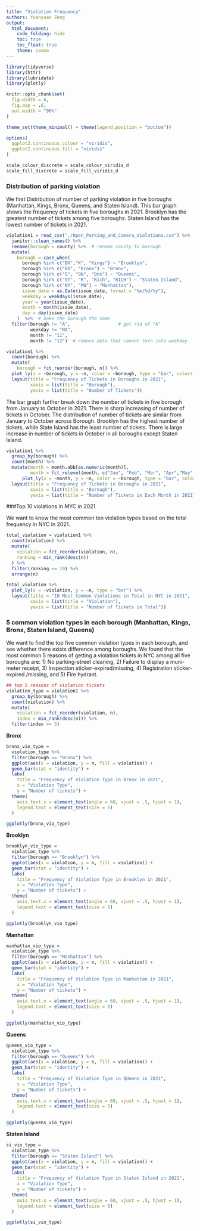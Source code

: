 ```yaml
---
title: "Violation Frequency"
authors: Yuanyuan Zeng
output: 
  html_document:
    code_folding: hide
    toc: true
    toc_float: true
    theme: cosmo
---
```

```r

library(tidyverse)
library(httr)
library(lubridate)
library(plotly)

knitr::opts_chunk$set(
  fig.width = 6,
  fig.asp = .6,
  out.width = "90%"
)

theme_set(theme_minimal() + theme(legend.position = "bottom"))

options(
  ggplot2.continuous.colour = "viridis",
  ggplot2.continuous.fill = "viridis"
)

scale_colour_discrete = scale_colour_viridis_d
scale_fill_discrete = scale_fill_viridis_d

```

### Distribution of parking violation 

We first Distribution of number of parking violation in five boroughs (Manhattan, Kings, Bronx, Queens, and Staten Island). This bar graph shows the frequency of tickets in five boroughs in 2021. Brooklyn has the greatest number of tickets among five boroughs. Staten Island has the lowest number of tickets in 2021.

```r
violation1 = read_csv("./Open_Parking_and_Camera_Violations.csv") %>% 
  janitor::clean_names() %>%
  rename(borough = county) %>%  # rename county to borough
  mutate(
    borough = case_when(
      borough %in% c("BK","K", "Kings") ~ "Brooklyn",
      borough %in% c("BX", "Bronx") ~ "Bronx",
      borough %in% c("Q", "QN", "Qns") ~ "Queens",
      borough %in% c("ST", "R", "Rich", "RICH") ~ "Staten Island",
      borough %in% c("NY", "MN") ~ "Manhattan"),
      issue_date = as.Date(issue_date, format = "%m/%d/%y"),
      weekday = weekdays(issue_date),
      year = year(issue_date),
      month = month(issue_date),
      day = day(issue_date)
    )  %>%  # make the borough the same 
  filter(borough != "A",                  # get rid of "A"
         weekday != "NA",
         month != "11",
         month != "12")  # remove data that cannot turn into weekday

violation1 %>% 
  count(borough) %>% 
  mutate(
    borough = fct_reorder(borough, n)) %>% 
  plot_ly(x = ~borough, y = ~n, color = ~borough, type = "bar", colors = "viridis") %>% 
  layout(title = "Frequency of Tickets in Boroughs in 2021",
         xaxis = list(title = "Borough"),
         yaxis = list(title = "Number of Tickets"))
```

The bar graph further break down the number of tickets in five borough from January to October in 2021. There is sharp increasing of number of tickets in October. The distribution of number of tickets are similar from January to October across Borough. Brooklyn has the highest number of tickets, while State Island has the least number of tickets. There is large increase in number of tickets in October in all boroughs except Staten Island.
```r
violation1 %>% 
  group_by(borough) %>%
  count(month) %>% 
  mutate(month = month.abb[as.numeric(month)],
         month = fct_relevel(month, c("Jan", "Feb", "Mar", "Apr","May","Jun", "Jul", "Aug", "Sep", "Oct"))) %>% 
      plot_ly(x = ~month, y = ~n, color = ~borough, type = "bar", colors = "viridis")%>%
  layout(title = "Frequency of Tickets in Boroughs in 2021",
         xaxis = list(title = "Borough"),
         yaxis = list(title = "Number of Tickets in Each Month in 2021"))
```

###Top 10 violations in MYC in 2021

We want to know the most common ten violation types based on the total frequency in NYC in 2021. 

```r
total_violation = violation1 %>% 
  count(violation) %>% 
  mutate(
    violation = fct_reorder(violation, n),
    ranking = min_rank(desc(n))
  ) %>% 
  filter(ranking <= 10) %>% 
  arrange(n)

total_violation %>% 
  plot_ly(x = ~violation, y = ~n, type = "bar") %>% 
  layout(title = "10 Most Common Violations in Total in NYC in 2021",
         xaxis = list(title = "Violation"),
         yaxis = list(title = "Number of Tickets in Total"))
```

### 5 common violation types in each borough (Manhattan, Kings, Bronx, Staten Island, Queens)

We want to find the top five common violation types in each borough, and see whether there exists difference among boroughs. We found that the most common 5 reasons of getting a violation tickets in NYC among all five boroughs are: 1) No parking-street cleaning, 2) Failure to display a muni-meter receipt, 3) Inspection sticker-expired/missing, 4) Registration sticker-expired /missing, and 5) Fire hydrant. 

```r
## top 5 reasons of violation tickets
violation_type = violation1 %>% 
  group_by(borough) %>% 
  count(violation) %>% 
  mutate(
    violation = fct_reorder(violation, n),
    index = min_rank(desc(n))) %>% 
  filter(index <= 5) 
```

**Bronx**

```r
bronx_vio_type = 
  violation_type %>% 
  filter(borough == "Bronx") %>% 
  ggplot(aes(x = violation, y = n, fill = violation)) + 
  geom_bar(stat = "identity") + 
  labs(
    title = "Frequency of Violation Type in Bronx in 2021", 
    x = "Violation Type", 
    y = "Number of tickets") +
  theme(
    axis.text.x = element_text(angle = 60, vjust = .5, hjust = 1),
    legend.text = element_text(size = 5)
  )

ggplotly(bronx_vio_type)
```

**Brooklyn**

```r
brooklyn_vio_type = 
  violation_type %>% 
  filter(borough == "Brooklyn") %>% 
  ggplot(aes(x = violation, y = n, fill = violation)) + 
  geom_bar(stat = "identity") + 
  labs(
    title = "Frequency of Violation Type in Brooklyn in 2021", 
    x = "Violation Type", 
    y = "Number of tickets") +
  theme(
    axis.text.x = element_text(angle = 60, vjust = .5, hjust = 1),
    legend.text = element_text(size = 5)
  )

ggplotly(brooklyn_vio_type)
```

**Manhattan**

```r
manhattan_vio_type = 
  violation_type %>% 
  filter(borough == "Manhattan") %>% 
  ggplot(aes(x = violation, y = n, fill = violation)) + 
  geom_bar(stat = "identity") + 
  labs(
    title = "Frequency of Violation Type in Manhattan in 2021", 
    x = "Violation Type", 
    y = "Number of tickets") +
  theme(
    axis.text.x = element_text(angle = 60, vjust = .5, hjust = 1),
    legend.text = element_text(size = 5)
  )

ggplotly(manhattan_vio_type)
```

**Queens**

```r
queens_vio_type = 
  violation_type %>% 
  filter(borough == "Queens") %>% 
  ggplot(aes(x = violation, y = n, fill = violation)) + 
  geom_bar(stat = "identity") + 
  labs(
    title = "Frequency of Violation Type in QUeens in 2021", 
    x = "Violation Type", 
    y = "Number of tickets") +
  theme(
    axis.text.x = element_text(angle = 60, vjust = .5, hjust = 1),
    legend.text = element_text(size = 5)
  )

ggplotly(queens_vio_type)
```

**Staten Island**

```r
si_vio_type = 
  violation_type %>% 
  filter(borough == "Staten Island") %>% 
  ggplot(aes(x = violation, y = n, fill = violation)) + 
  geom_bar(stat = "identity") + 
  labs(
    title = "Frequency of Violation Type in Staten Island in 2021", 
    x = "Violation Type", 
    y = "Number of tickets") +
  theme(
    axis.text.x = element_text(angle = 60, vjust = .5, hjust = 1),
    legend.text = element_text(size = 5)
  )

ggplotly(si_vio_type)
```


